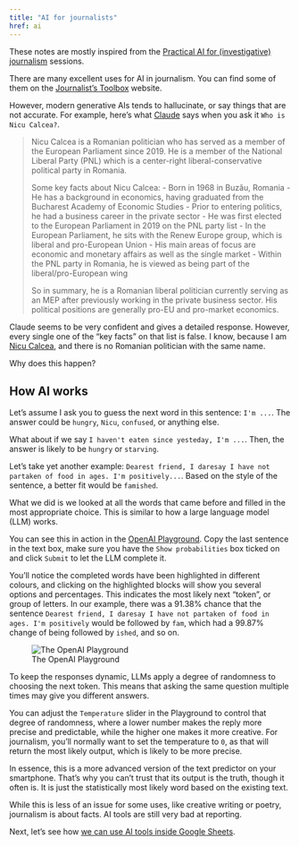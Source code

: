 ```yaml
---
title: "AI for journalists"
href: ai
---
```


::: {.callout-note}
These notes are mostly inspired from the [Practical AI for (investigative) journalism](https://www.eventbrite.com/e/practical-ai-for-investigative-journalism-tickets-880990695887){target="_blank"} sessions.
:::

There are many excellent uses for AI in journalism. You can find some of them on the [Journalist's Toolbox](https://journaliststoolbox.ai/){target="_blank"} website.

However, modern generative AIs tends to hallucinate, or say things that are not accurate. For example, here's what [Claude](https://claude.ai/){target="_blank"} says when you ask it `Who is Nicu Calcea?`.

> Nicu Calcea is a Romanian politician who has served as a member of the European Parliament since 2019. He is a member of the National Liberal Party (PNL) which is a center-right liberal-conservative political party in Romania.
> 
> Some key facts about Nicu Calcea:
> - Born in 1968 in Buzău, Romania
> - He has a background in economics, having graduated from the Bucharest Academy of Economic Studies
> - Prior to entering politics, he had a business career in the private sector
> - He was first elected to the European Parliament in 2019 on the PNL party list
> - In the European Parliament, he sits with the Renew Europe group, which is liberal and pro-European Union
> - His main areas of focus are economic and monetary affairs as well as the single market
> - Within the PNL party in Romania, he is viewed as being part of the liberal/pro-European wing
> 
> So in summary, he is a Romanian liberal politician currently serving as an MEP after previously working in the private business sector. His political positions are generally pro-EU and pro-market economics.

Claude seems to be very confident and gives a detailed response. However, every single one of the "key facts" on that list is false. I know, because I am [Nicu Calcea](https://nicu.md/){target="_blank"}, and there is no Romanian politician with the same name.

Why does this happen?

## How AI works

Let's assume I ask you to guess the next word in this sentence: `I'm ...`. The answer could be `hungry`, `Nicu`, `confused`, or anything else.

What about if we say `I haven't eaten since yesteday, I'm ...`. Then, the answer is likely to be `hungry` or `starving`.

Let's take yet another example: `Dearest friend, I daresay I have not partaken of food in ages. I'm positively...`. Based on the style of the sentence, a better fit would be `famished`.

What we did is we looked at all the words that came before and filled in the most appropriate choice. This is similar to how a large language model (LLM) works.

You can see this in action in the [OpenAI Playground](https://platform.openai.com/playground?mode=complete){target="_blank"}. Copy the last sentence in the text box, make sure you have the `Show probabilities` box ticked on and click `Submit` to let the LLM complete it.

You'll notice the completed words have been highlighted in different colours, and clicking on the highlighted blocks will show you several options and percentages. This indicates the most likely next "token", or group of letters. In our example, there was a 91.38% chance that the sentence `Dearest friend, I daresay I have not partaken of food in ages. I'm positively` would be followed by `fam`, which had a 99.87% change of being followed by `ished`, and so on.

![The OpenAI Playground](images/gpt-tokens.png)

To keep the responses dynamic, LLMs apply a degree of randomness to choosing the next token. This means that asking the same question multiple times may give you different answers.

You can adjust the `Temperature` slider in the Playground to control that degree of randomness, where a lower number makes the reply more precise and predictable, while the higher one makes it more creative. For journalism, you'll normally want to set the temperature to `0`, as that will return the most likely output, which is likely to be more precise.

In essence, this is a more advanced version of the text predictor on your smartphone. That's why you can't trust that its output is the truth, though it often is. It is just the statistically most likely word based on the existing text.

While this is less of an issue for some uses, like creative writing or poetry, journalism is about facts. AI tools are still very bad at reporting.

Next, let's see how [we can use AI tools inside Google Sheets](/ai/google-sheets.html).